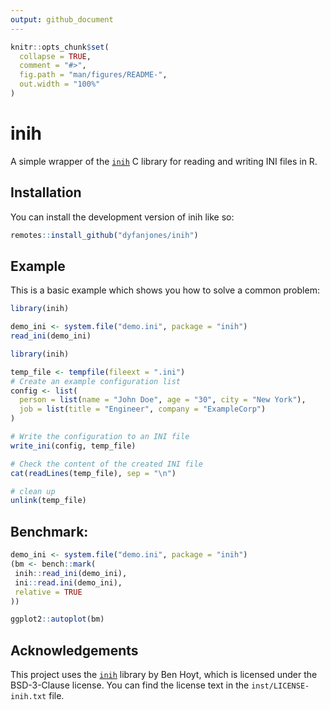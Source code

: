 ```yaml
---
output: github_document
---
```


```r
knitr::opts_chunk$set(
  collapse = TRUE,
  comment = "#>",
  fig.path = "man/figures/README-",
  out.width = "100%"
)
```

# inih

<!-- badges: start -->
<!-- badges: end -->

A simple wrapper of the [`inih`](https://github.com/benhoyt/inih) C library for reading and writing INI files in R.

## Installation

You can install the development version of inih like so:

``` r
remotes::install_github("dyfanjones/inih")
```

## Example

This is a basic example which shows you how to solve a common problem:

``` r
library(inih)

demo_ini <- system.file("demo.ini", package = "inih")
read_ini(demo_ini)
```


``` r
library(inih)

temp_file <- tempfile(fileext = ".ini")
# Create an example configuration list
config <- list(
  person = list(name = "John Doe", age = "30", city = "New York"),
  job = list(title = "Engineer", company = "ExampleCorp")
)

# Write the configuration to an INI file
write_ini(config, temp_file)

# Check the content of the created INI file
cat(readLines(temp_file), sep = "\n")

# clean up
unlink(temp_file)
```

## Benchmark:

```r
demo_ini <- system.file("demo.ini", package = "inih")
(bm <- bench::mark(
 inih::read_ini(demo_ini),
 ini::read.ini(demo_ini),
 relative = TRUE
))

ggplot2::autoplot(bm)
```

## Acknowledgements

This project uses the [`inih`](https://github.com/benhoyt/inih) library by Ben Hoyt, which is licensed under the BSD-3-Clause license. You can find the license text in the `inst/LICENSE-inih.txt` file.

